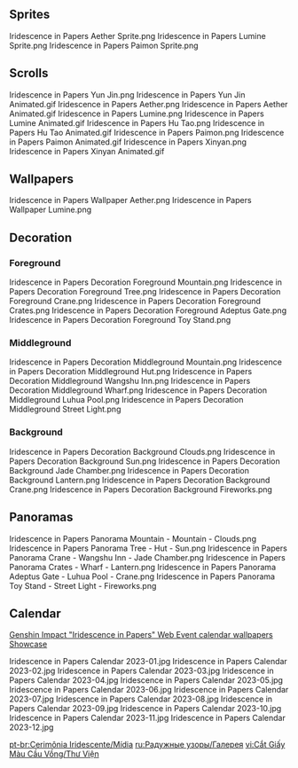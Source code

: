 {{Event Tabs}}

==Sprites==
<gallery>
Iridescence in Papers Aether Sprite.png
Iridescence in Papers Lumine Sprite.png
Iridescence in Papers Paimon Sprite.png
</gallery>

==Scrolls==
<gallery>
Iridescence in Papers Yun Jin.png
Iridescence in Papers Yun Jin Animated.gif
Iridescence in Papers Aether.png
Iridescence in Papers Aether Animated.gif
Iridescence in Papers Lumine.png
Iridescence in Papers Lumine Animated.gif
Iridescence in Papers Hu Tao.png
Iridescence in Papers Hu Tao Animated.gif
Iridescence in Papers Paimon.png
Iridescence in Papers Paimon Animated.gif
Iridescence in Papers Xinyan.png
Iridescence in Papers Xinyan Animated.gif
</gallery>

==Wallpapers==
<gallery>
Iridescence in Papers Wallpaper Aether.png
Iridescence in Papers Wallpaper Lumine.png
</gallery>

==Decoration==
===Foreground===
<gallery>
Iridescence in Papers Decoration Foreground Mountain.png
Iridescence in Papers Decoration Foreground Tree.png
Iridescence in Papers Decoration Foreground Crane.png
Iridescence in Papers Decoration Foreground Crates.png
Iridescence in Papers Decoration Foreground Adeptus Gate.png
Iridescence in Papers Decoration Foreground Toy Stand.png
</gallery>

===Middleground===
<gallery>
Iridescence in Papers Decoration Middleground Mountain.png
Iridescence in Papers Decoration Middleground Hut.png
Iridescence in Papers Decoration Middleground Wangshu Inn.png
Iridescence in Papers Decoration Middleground Wharf.png
Iridescence in Papers Decoration Middleground Luhua Pool.png
Iridescence in Papers Decoration Middleground Street Light.png
</gallery>

===Background===
<gallery>
Iridescence in Papers Decoration Background Clouds.png
Iridescence in Papers Decoration Background Sun.png
Iridescence in Papers Decoration Background Jade Chamber.png
Iridescence in Papers Decoration Background Lantern.png
Iridescence in Papers Decoration Background Crane.png
Iridescence in Papers Decoration Background Fireworks.png
</gallery>

==Panoramas==
<gallery>
Iridescence in Papers Panorama Mountain - Mountain - Clouds.png
Iridescence in Papers Panorama Tree - Hut - Sun.png
Iridescence in Papers Panorama Crane - Wangshu Inn - Jade Chamber.png
Iridescence in Papers Panorama Crates - Wharf - Lantern.png
Iridescence in Papers Panorama Adeptus Gate - Luhua Pool - Crane.png
Iridescence in Papers Panorama Toy Stand - Street Light - Fireworks.png
</gallery>

==Calendar==
[https://www.hoyolab.com/article/16066020 Genshin Impact "Iridescence in Papers" Web Event calendar wallpapers Showcase]
<gallery>
Iridescence in Papers Calendar 2023-01.jpg
Iridescence in Papers Calendar 2023-02.jpg
Iridescence in Papers Calendar 2023-03.jpg
Iridescence in Papers Calendar 2023-04.jpg
Iridescence in Papers Calendar 2023-05.jpg
Iridescence in Papers Calendar 2023-06.jpg
Iridescence in Papers Calendar 2023-07.jpg
Iridescence in Papers Calendar 2023-08.jpg
Iridescence in Papers Calendar 2023-09.jpg
Iridescence in Papers Calendar 2023-10.jpg
Iridescence in Papers Calendar 2023-11.jpg
Iridescence in Papers Calendar 2023-12.jpg
</gallery>

[[pt-br:Cerimônia Iridescente/Mídia]]
[[ru:Радужные узоры/Галерея]]
[[vi:Cắt Giấy Màu Cầu Vồng/Thư Viện]]
